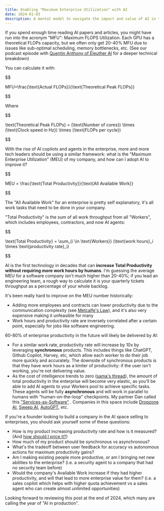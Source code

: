 ```yaml
---
title: Enabling "Maximum Enterprise Utilization" with AI  
date: 2024-01-03
description: A mental model to navigate the impact and value of AI in the enterprise.
---
```


If you spend enough time reading AI papers and articles, you might have run into the acronym "MFU": Maximum FLOPS Utilization. Each GPU has a theoretical FLOPs capacity, but we often only get 20-40% MFU due to issues like sub-optimal scheduling, memory bottlenecks, etc. (See our podcast episode with [Quentin Anthony of Eleuther AI](https://www.latent.space/p/transformers-math) for a deeper technical breakdown)

You can calculate it with:


$$

MFU=\frac{\text{Actual FLOPs}}{\text{Theoretical Peak FLOPs}}

$$


Where

$$

\text{Theoretical Peak FLOPs} = (\text{Number of cores}) \times (\text{Clock speed in Hz}) \times (\text{FLOPs per cycle})

$$

With the rise of AI copilots and agents in the enterprise, more and more tech leaders should be using a similar framework: what is the "Maximum Enterprise Utilization" (MEU) of my company, and how can I adopt AI to improve it?

$$

MEU = \frac{\text{Total Productivity}}{\text{All Available Work}}

$$

The "All Available Work" for an enterprise is pretty self explanatory, it's all work tasks that need to be done in your company. 

"Total Productivity" is the sum of all work throughput from all "Workers", which includes employees, contractors, and now AI agents: 

$$

\text{Total Productivity} = \sum_{i \in \text{Workers}} (\text{work hours}_i \times \text{productivity rate}_i)

$$

AI is the first technology in decades that can **increase Total Productivity without requiring more work hours by humans**. I'm guessing the average MEU for a software company isn't much higher than 20-40%; if you lead an engineering team, a rough way to calculate it is your quarterly tickets throughput as a percentage of your whole backlog. 

It's been really hard to improve on the MEU number historically:
- Adding more employees and contracts can lower productivity due to the communication complexity (see [Metcalfe's Law](https://en.wikipedia.org/wiki/Metcalfe%27s_law)), and it's also very expensive making it unfeasible for many
- Work hours and productivity rate are inversely correlated after a certain point, especially for jobs like software engineering.

60-80% of enterprise productivity in the future will likely be delivered by AI:
- For a similar work rate, productivity rate will increase by 10x by leveraging **synchronous** products. This includes things like ChatGPT, Github Copilot, Harvey, etc, which allow each worker to do their job more quickly and accurately. The downside of synchronous products is that they have work hours as a limiter of productivity: if the user isn't working, you're not delivering value.
- As the cost of intelligence trends to zero ([sama's thread](https://x.com/sama/status/1436028668082462748?s=20)), the amount of total productivity in the enterprise will become very elastic, as you'll be able to add AI agents to your Workers pool to achieve specific tasks. These agents will be fully **asynchronous** and will work in parallel to humans with "human-on-the-loop" checkpoints. My partner Dan called this ["Services-as-Software"](https://dannguyenhuu.substack.com/p/a-new-frontier-service-as-software) . Companies in this space include [Dropzone AI](https://dropzone.ai), [Sweep AI](https://sweep.dev/), [AutoGPT](https://github.com/Significant-Gravitas/AutoGPT), etc.

If you're a founder looking to build a company in the AI space selling to enterprises, you should ask yourself some of these questions:
- How is my product increasing productivity rate and how is it measured? (And [how should I price it?](https://dannguyenhuu.substack.com/p/the-price-is-ai-ght-a-short-discussion))
- How much of my product should be synchronous vs asynchronous? 
- What's the tradeoff between user feedback for accuracy vs autonomous actions for maximum productivity gains?
- Am I making existing people more productive, or am I bringing net new abilities to the enterprise? (i.e. a security agent to a company that had no security team before)
- Would the company's Available Work increase if they had higher productivity, and will that lead to more enterprise value for them? (i.e. a sales copilot which helps with higher quota achievement vs a sales agent who can create almost unlimited opportunities)

Looking forward to reviewing this post at the end of 2024, which many are calling the year of "AI in production". 